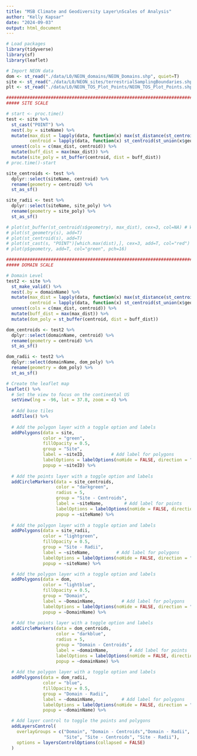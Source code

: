 ```yaml
---
title: "MSB Climate and Geodiversity Layer\nScales of Analysis"
author: "Kelly Kapsar"
date: "2024-09-03"
output: html_document
---
```


```r

# Load packages
library(tidyverse)
library(sf)
library(leaflet)

# Import NEON data 
dom <- st_read("./data/L0/NEON_domains/NEON_Domains.shp", quiet=T)
site <- st_read("./data/L0/NEON_sites/terrestrialSamplingBoundaries.shp", quiet=T)
plt <- st_read("./data/L0/NEON_TOS_Plot_Points/NEON_TOS_Plot_Points.shp", quiet=T)

################################################################################
##### SITE SCALE 

# start <- proc.time()
test <- site %>% 
  st_cast("POINT") %>% 
  nest(.by = siteName) %>% 
  mutate(max_dist = lapply(data, function(x) max(st_distance(st_centroid(x$geometry)))), 
         centroid = lapply(data, function(x) st_centroid(st_union(x$geometry)))) %>% 
  unnest(cols = c(max_dist, centroid)) %>% 
  mutate(buff_dist = max(max_dist)) %>% 
  mutate(site_poly = st_buffer(centroid, dist = buff_dist))
# proc.time()-start

site_centroids <- test %>% 
  dplyr::select(siteName, centroid) %>% 
  rename(geometry = centroid) %>% 
  st_as_sf()

site_radii <- test %>% 
  dplyr::select(siteName, site_poly) %>% 
  rename(geometry = site_poly) %>% 
  st_as_sf()

# plot(st_buffer(st_centroid(s$geometry), max_dist), cex=3, col=NA) # Why is this all squiggly? 
# plot(st_geometry(s), add=T)
# plot(st_centroid(s), add=T)
# plot(st_cast(s, "POINT")[which.max(dist),], cex=3, add=T, col="red")
# plot(p$geometry, add=T, col="green", pch=16)

################################################################################
##### DOMAIN SCALE 

# Domain Level 
test2 <- site %>% 
  st_make_valid() %>% 
  nest(.by = domainName) %>% 
  mutate(max_dist = lapply(data, function(x) max(st_distance(st_centroid(x$geometry)))), 
         centroid = lapply(data, function(x) st_centroid(st_union(x$geometry)))) %>% 
  unnest(cols = c(max_dist, centroid)) %>% 
  mutate(buff_dist = max(max_dist)) %>% 
  mutate(dom_poly = st_buffer(centroid, dist = buff_dist))

dom_centroids <- test2 %>% 
  dplyr::select(domainName, centroid) %>% 
  rename(geometry = centroid) %>% 
  st_as_sf()

dom_radii <- test2 %>% 
  dplyr::select(domainName, dom_poly) %>% 
  rename(geometry = dom_poly) %>% 
  st_as_sf()

```

```r

# Create the leaflet map
leaflet() %>%
  # Set the view to focus on the continental US
  setView(lng = -96, lat = 37.8, zoom = 4) %>%
  
  # Add base tiles
  addTiles() %>%
  
  # Add the polygon layer with a toggle option and labels
  addPolygons(data = site, 
              color = "green", 
              fillOpacity = 0.5, 
              group = "Site",
              label = ~siteID,          # Add label for polygons
              labelOptions = labelOptions(noHide = FALSE, direction = "auto"), # Keep labels visible
              popup = ~siteID) %>%
    
  # Add the points layer with a toggle option and labels
  addCircleMarkers(data = site_centroids, 
                   color = "darkgreen", 
                   radius = 5, 
                   group = "Site - Centroids",
                   label = ~siteName,        # Add label for points
                   labelOptions = labelOptions(noHide = FALSE, direction = "auto"), # Keep labels visible
                   popup = ~siteName) %>%
  
  # Add the polygon layer with a toggle option and labels
  addPolygons(data = site_radii, 
              color = "lightgreen", 
              fillOpacity = 0.5, 
              group = "Site - Radii",
              label = ~siteName,          # Add label for polygons
              labelOptions = labelOptions(noHide = FALSE, direction = "auto"), # Keep labels visible
              popup = ~siteName) %>%

  # Add the polygon layer with a toggle option and labels
  addPolygons(data = dom, 
              color = "lightblue", 
              fillOpacity = 0.5, 
              group = "Domain",
              label = ~DomainName,          # Add label for polygons
              labelOptions = labelOptions(noHide = FALSE, direction = "auto"), # Keep labels visible
              popup = ~DomainName) %>%
  
  # Add the points layer with a toggle option and labels
  addCircleMarkers(data = dom_centroids, 
                   color = "darkblue", 
                   radius = 5, 
                   group = "Domain - Centroids",
                   label = ~domainName,        # Add label for points
                   labelOptions = labelOptions(noHide = FALSE, direction = "auto"), # Keep labels visible
                   popup = ~domainName) %>%
  
  # Add the polygon layer with a toggle option and labels
  addPolygons(data = dom_radii, 
              color = "blue", 
              fillOpacity = 0.5, 
              group = "Domain - Radii",
              label = ~domainName,          # Add label for polygons
              labelOptions = labelOptions(noHide = FALSE, direction = "auto"), # Keep labels visible
              popup = ~domainName) %>%

  # Add layer control to toggle the points and polygons
  addLayersControl(
    overlayGroups = c("Domain", "Domain - Centroids","Domain - Radii", 
                      "Site", "Site - Centroids", "Site - Radii"),
    options = layersControlOptions(collapsed = FALSE)
  )

```
